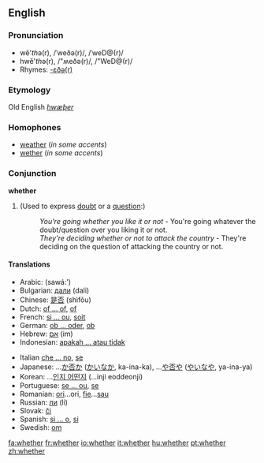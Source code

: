 ==English==

{{rank|during|several|either|338|whether|city|held|help}}

===Pronunciation===
*wĕ'<i>th</i>ə(r), /ˈweðə(r)/, /ˈweD@(r)/
*hwĕ'<i>th</i>ə(r), /"ʍeðə(r)/, /"WeD@(r)/
*Rhymes: [[Rhymes:English:-ɛðə(r)|-ɛðə(r)]]
===Etymology===
Old English ''[[hwæþer]]''

===Homophones===
*[[weather]] (''in some accents'')
*[[wether]] (''in some accents'')

===Conjunction===
'''whether'''
# (Used to express [[doubt]] or a [[question]]:)
#:''You're going whether you like it or not'' - You're going whatever the doubt/question over you liking it or not.
#:''They're deciding whether or not to attack the country'' - They're deciding on the question of attacking the country or not.

====Translations====
{{top}}
*Arabic: {{ARchar|[[سواء]]}} (sawá:’)
*Bulgarian: [[дали]] (dali)
*Chinese: [[是否]] (shìfǒu)
*Dutch: [[of ... of]], [[of#Dutch|of]]
*French: [[si ... ou]], [[soit]]
*German: [[ob ... oder]], [[ob]]
*Hebrew: [[אם]] (im)
*Indonesian: [[apakah ... atau tidak]]
{{mid}}
*Italian [[che ... no]], [[se#Italian|se]]
*Japanese: ...[[か否か]] ([[かいなか]], ka-ina-ka), ...[[や否や]] ([[やいなや]], ya-ina-ya)
*Korean: ...[[인지 어떤지]] (...inji eoddeonji)
*Portuguese: [[se ... ou]], [[se#Portuguese|se]]
*Romanian: [[ori]]...ori, [[fie]]...[[sau]]
*Russian: [[ли]] (li)
*Slovak: [[či]]
*Spanish: [[si ... o]], [[si#Spanish|si]]
*Swedish: [[om]]
{{bottom}}

[[fa:whether]]
[[fr:whether]]
[[io:whether]]
[[it:whether]]
[[hu:whether]]
[[pt:whether]]
[[zh:whether]]
